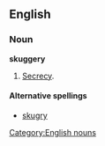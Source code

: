 ==English==

===Noun===
'''skuggery'''

# {{archaic}} [[secrecy|Secrecy]].

====Alternative spellings====
* [[skugry]]

[[Category:English nouns]]